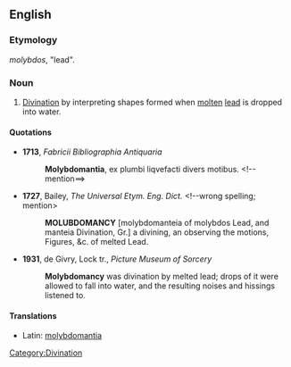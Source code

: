 ==English==

===Etymology===
{{etyl|grc}} ''molybdos'', "lead".

{{rfv}}
===Noun===
{{en-noun|-}}

# [[divination|Divination]] by interpreting shapes formed when [[molten]] [[lead]] is dropped into water.

====Quotations====
* '''1713''', ''Fabricii Bibliographia Antiquaria'' 
*: '''Molybdomantia''', ex plumbi liqvefacti divers motibus. {{notenglish}} <!--mention==>
* '''1727''', Bailey, ''The Universal Etym. Eng. Dict.'' <!--wrong spelling; mention>
*: '''MOLUBDOMANCY''' [molybdomanteia of molybdos Lead, and manteia Divination, Gr.] a divining, an observing the motions, Figures, &c. of melted Lead.
* '''1931''', de Givry, Lock tr., ''Picture Museum of Sorcery'' <!--mention-->
*: '''Molybdomancy''' was divination by melted lead; drops of it were allowed to fall into water, and the resulting noises and hissings listened to.

====Translations====
{{trans-top|divination by molten lead dropped in water}}
* Latin: [[molybdomantia]]
{{trans-mid}}
{{trans-bottom}}

[[Category:Divination]]